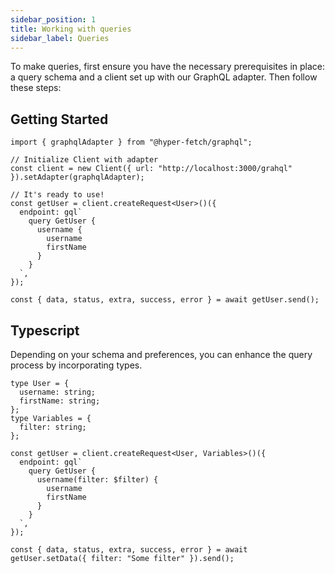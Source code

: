 ```yaml
---
sidebar_position: 1
title: Working with queries
sidebar_label: Queries
---
```


To make queries, first ensure you have the necessary prerequisites in place: a query schema and a client set up with our GraphQL adapter. Then follow these steps:

## Getting Started

```tsx
import { graphqlAdapter } from "@hyper-fetch/graphql";

// Initialize Client with adapter
const client = new Client({ url: "http://localhost:3000/grahql" }).setAdapter(graphqlAdapter);

// It's ready to use!
const getUser = client.createRequest<User>()({
  endpoint: gql`
    query GetUser {
      username {
        username
        firstName
      }
    }
  `,
});

const { data, status, extra, success, error } = await getUser.send();
```

## Typescript

Depending on your schema and preferences, you can enhance the query process by incorporating types.

```tsx
type User = {
  username: string;
  firstName: string;
};
type Variables = {
  filter: string;
};

const getUser = client.createRequest<User, Variables>()({
  endpoint: gql`
    query GetUser {
      username(filter: $filter) {
        username
        firstName
      }
    }
  `,
});

const { data, status, extra, success, error } = await getUser.setData({ filter: "Some filter" }).send();
```
